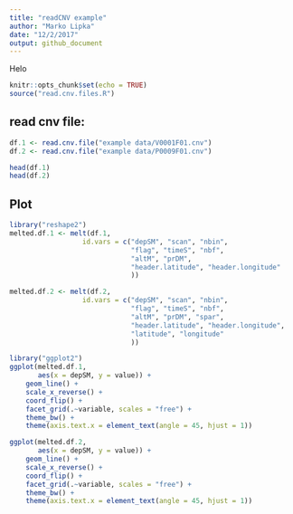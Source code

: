 ```yaml
---
title: "readCNV example"
author: "Marko Lipka"
date: "12/2/2017"
output: github_document
---
```


Helo

```r
knitr::opts_chunk$set(echo = TRUE)
source("read.cnv.files.R")
```

## read cnv file:

```r
df.1 <- read.cnv.file("example data/V0001F01.cnv")
df.2 <- read.cnv.file("example data/P0009F01.cnv")

head(df.1)
head(df.2)
```

## Plot


```r
library("reshape2")
melted.df.1 <- melt(df.1,
                  id.vars = c("depSM", "scan", "nbin",
                              "flag", "timeS", "nbf",
                              "altM", "prDM",
                              "header.latitude", "header.longitude"
                              ))

melted.df.2 <- melt(df.2,
                  id.vars = c("depSM", "scan", "nbin",
                              "flag", "timeS", "nbf",
                              "altM", "prDM", "spar",
                              "header.latitude", "header.longitude",
                              "latitude", "longitude"
                              ))

library("ggplot2")
ggplot(melted.df.1,
       aes(x = depSM, y = value)) +
    geom_line() +
    scale_x_reverse() +
    coord_flip() +
    facet_grid(.~variable, scales = "free") +
    theme_bw() +
    theme(axis.text.x = element_text(angle = 45, hjust = 1))

ggplot(melted.df.2,
       aes(x = depSM, y = value)) +
    geom_line() +
    scale_x_reverse() +
    coord_flip() +
    facet_grid(.~variable, scales = "free") +
    theme_bw() +
    theme(axis.text.x = element_text(angle = 45, hjust = 1))
```
